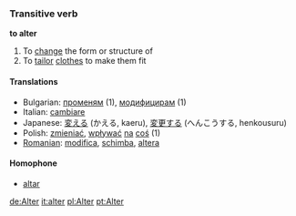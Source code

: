 ===Transitive verb===
'''to alter'''

# To [[change]] the form or structure of
# To [[tailor]] [[clothes]] to make them fit

====Translations====

*Bulgarian: [[променям]] (1), [[модифицирам]] (1)
*Italian: [[cambiare]]
*Japanese: [[変える]] (かえる, kaeru), [[変更する]] (へんこうする, henkousuru)
*Polish: [[zmieniać]], [[wpływać]] [[na]] [[coś]] (1)
*[[Romanian]]: [[modifica]], [[schimba]], [[altera]]

====Homophone====

*[[altar]]

[[de:Alter]]
[[it:alter]]
[[pl:Alter]]
[[pt:Alter]]
